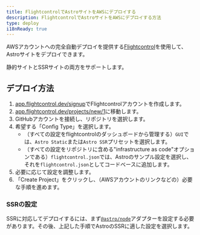 ```yaml
---
title: FlightcontrolでAstroサイトをAWSにデプロイする
description: FlightcontrolでAstroサイトをAWSにデプロイする方法
type: deploy
i18nReady: true
---
```


AWSアカウントへの完全自動デプロイを提供する[Flightcontrol](https://www.flightcontrol.dev?ref=astro)を使用して、Astroサイトをデプロイできます。

静的サイトとSSRサイトの両方をサポートします。

## デプロイ方法

1. [app.flightcontrol.dev/signup](https://app.flightcontrol.dev/signup?ref=astro)でFlightcontrolアカウントを作成します。
2. [app.flightcontrol.dev/projects/new/1](https://app.flightcontrol.dev/projects/new/1)に移動します。
3. GitHubアカウントを接続し、リポジトリを選択します。
4. 希望する「Config Type」を選択します。
    - （すべての設定をflightcontrolのダッシュボードから管理する）`GUI`では、`Astro Static`または`Astro SSR`プリセットを選択します。
    - （すべての設定をリポジトリに含める"infrastructure as code"オプションである）`flightcontrol.json`では、Astroのサンプル設定を選択し、それを`flightcontrol.json`としてコードベースに追加します。
5. 必要に応じて設定を調整します。
6. 「Create Project」をクリックし、（AWSアカウントのリンクなどの）必要な手順を進めます。

### SSRの設定

SSRに対応してデプロイするには、まず[`@astro/node`](/ja/guides/integrations-guide/node/)アダプターを設定する必要があります。その後、上記した手順でAstroのSSRに適した設定を選択します。
